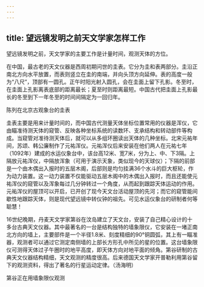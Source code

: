 ```yaml
---
---
---
```

title: 望远镜发明之前天文学家怎样工作
---




望远镜发明之前，天文学家的主要工作是计量时间，观测天体的方位。

在中国，最古老的天文仪器是西周初期问世的圭表。它分为圭和表两部分。圭沿正南北方向水平放置，而表则竖立在圭的南端，并向头顶方向延伸。表的高度一般为“八尺”，顶部有一圆孔。正午时阳光射入圆孔，会在圭面上留下孔影。冬至时，在圭面上孔影离表底部的距离最长；夏至时则距离最短。中国古代把圭面上孔影最长的冬至到下一年冬至的时间间隔定为一回归年。

陈列在北京古观象台的圭表



圭表主要是用来计量时间的，而中国古代测量天体坐标位置常用的仪器是浑仪，它由瞄准待测天体的窥管、反映各种坐标系统的读数环、支承结构和转动部件等构成。当窥管对准待测天体后，就可以从多组环圈读出天体的几种坐标。北宋元祐年间，苏颂、韩公廉制作了元祐浑仪。元祐浑仪后来安装在他们两人在元祐七年（1092年）建成的水运仪象台中，该台高12米、宽7米，分为上、中、下3隔。上隔放元祐浑仪，中隔放浑象（可用于演示天象，类似现今的天球仪）；下隔的前部是一个由木偶出入报时的五层木阁，后部则是均匀挂满36个水斗的巨大枢轮，作为动力装置。这一动力装置不仅能驱动五层木阁中的木偶出入报时，而且还能使元祐浑仪的窥管以及浑象每过几分钟转过一个角度，从而起到跟踪天体运动的作用。元祐浑仪的屋顶可以开启，已开创了现今天文台活动屋顶的先河；而它的窥管能间歇性地跟踪天体，则是现代望远镜中转仪钟的祖先。可见水运仪象台的研制者何等聪慧！

16世纪晚期，丹麦天文学家第谷在汶岛建立了天文台，安装了自己精心设计的十多台古典天文仪器。其中最著名的一台是结构独特的墙象限仪，它安装在一堵正南北方向的墙上，主要部件是一个半径1.8米、刻度精细的90°铜圆弧，其上有一瞄准器，观测者可以通过它测定南侧墙的上部长方形孔中所见的星的位置。这台墙象限仪可测得天体过子午圈时的地平高度，即天体方向对地平面的倾角。第谷研制的古典天文仪器结构精细，天文观测的精度很高。后来德国天文学家开普勒利用第谷留下的观测资料，得出了著名的行星运动定律。（汤海明）

第谷正在用墙象限仪观测